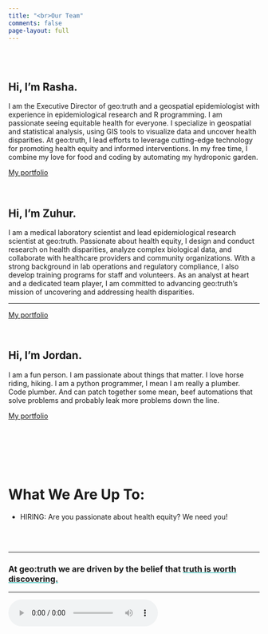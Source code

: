 ```yaml
---
title: "<br>Our Team"
comments: false
page-layout: full
---
```


\
\

<h2>Hi, I'm [Rasha]{.gradient_text}.</h2>


I am the Executive Director of geo:truth and a geospatial epidemiologist with experience in epidemiological research and R programming. I am passionate seeing equitable health for everyone. I specialize in geospatial and statistical analysis, using GIS tools to visualize data and uncover health disparities. At geo:truth, I lead efforts to leverage cutting-edge technology for promoting health equity and informed interventions. In my free time, I combine my love for food and coding by automating my hydroponic garden.


[My portfolio](/portfolio/rasha/index.html)

\

<h2>Hi, I'm [Zuhur]{.gradient_text}.</h2>

I am a medical laboratory scientist and lead epidemiological research scientist at geo:truth. Passionate about health equity, I design and conduct research on health disparities, analyze complex biological data, and collaborate with healthcare providers and community organizations. With a strong background in lab operations and regulatory compliance, I also develop training programs for staff and volunteers. As an analyst at heart and a dedicated team player, I am committed to advancing geo:truth's mission of uncovering and addressing health disparities.

---

[My portfolio]( )

\



<h2>Hi, I'm [Jordan]{.gradient_text}.</h2>

</span> I am a fun person. I am passionate about things that matter. I love horse riding, hiking. I am a python programmer, I mean I am really a plumber. Code plumber. And can patch together some mean, beef automations that solve problems and probably leak more problems down the line.


[My portfolio]( )
\

\

```{=html}
<script 
            type="text/javascript" 
            src="https://cdnjs.buymeacoffee.com/1.0.0/button.prod.min.js" 
            data-name="bmc-button" 
            data-slug="geotruth" 
            data-color="#DDDDDD" 
            data-emoji=""  
            data-font="Poppins" 
            data-text="Support Us with a Cup of Coffee" 
            data-outline-color="#000000" 
            data-font-color="#000000" 
            data-coffee-color="#00A9A3">
        </script>
```
\

\

# What We Are Up To:

-   HIRING: Are you passionate about health equity? We need you!

\
\

------------------------------------------------------------------------

```{=html}
<h3>At geo:truth we are driven by the belief that <span style='text-decoration: underline;text-decoration-color: #00A9A3;'>truth is worth discovering.</span></h3>
```

------------------------------------------------------------------------

<audio controls autoplay loop>

<source src="/audio/videosudden.mp4" type="audio/mpeg">

Your browser does not support the audio tag.</audio>
